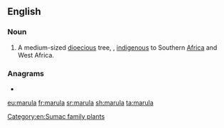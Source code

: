 ==English==
{{wikipedia}}

===Noun===
{{en-noun}}

# A medium-sized [[dioecious]] tree, {{taxlink|Sclerocarya birrea|species|noshow=1}}, [[indigenous]] to Southern [[Africa]] and West Africa.

===Anagrams===
* {{l|en|alarum}}

[[Category:en:Sumac family plants]]

[[eu:marula]]
[[fr:marula]]
[[sr:marula]]
[[sh:marula]]
[[ta:marula]]